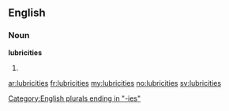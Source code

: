 ==English==

===Noun===
'''lubricities'''

# {{plural of|[[lubricity]]}}

[[Category:English plurals ending in "-ies"]]

[[ar:lubricities]]
[[fr:lubricities]]
[[my:lubricities]]
[[no:lubricities]]
[[sv:lubricities]]